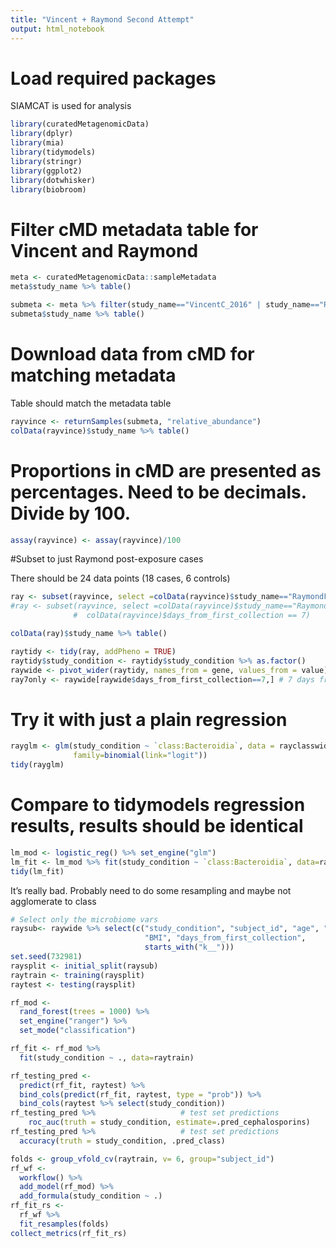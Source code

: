 ```yaml
---
title: "Vincent + Raymond Second Attempt"
output: html_notebook
---
```


# Load required packages

SIAMCAT is used for analysis

```r
library(curatedMetagenomicData)
library(dplyr)
library(mia)
library(tidymodels)
library(stringr)
library(ggplot2)
library(dotwhisker)
library(biobroom)
```

# Filter cMD metadata table for Vincent and Raymond
```r
meta <- curatedMetagenomicData::sampleMetadata
meta$study_name %>% table()

submeta <- meta %>% filter(study_name=="VincentC_2016" | study_name=="RaymondF_2016")
submeta$study_name %>% table()
```

# Download data from cMD for matching metadata
Table should match the metadata table
```r
rayvince <- returnSamples(submeta, "relative_abundance")
colData(rayvince)$study_name %>% table()
```

# Proportions in cMD are presented as percentages. Need to be decimals. Divide by 100.
```r
assay(rayvince) <- assay(rayvince)/100
```

#Subset to just Raymond post-exposure cases

There should be 24 data points (18 cases, 6 controls)
```r
ray <- subset(rayvince, select =colData(rayvince)$study_name=="RaymondF_2016")
#ray <- subset(rayvince, select =colData(rayvince)$study_name=="RaymondF_2016" &
              #  colData(rayvince)$days_from_first_collection == 7)

colData(ray)$study_name %>% table()
```
```r
raytidy <- tidy(ray, addPheno = TRUE)
raytidy$study_condition <- raytidy$study_condition %>% as.factor()
raywide <- pivot_wider(raytidy, names_from = gene, values_from = value)
ray7only <- raywide[raywide$days_from_first_collection==7,] # 7 days from collection only
```


# Try it with just a plain regression
```r
rayglm <- glm(study_condition ~ `class:Bacteroidia`, data = rayclasswide,
              family=binomial(link="logit"))
tidy(rayglm)
```

# Compare to tidymodels regression results, results should be identical

```r

lm_mod <- logistic_reg() %>% set_engine("glm")
lm_fit <- lm_mod %>% fit(study_condition ~ `class:Bacteroidia`, data=rayclasswide)
tidy(lm_fit)
```

It's really bad. Probably need to do some resampling and maybe not agglomerate to class
```r
# Select only the microbiome vars
raysub<- raywide %>% select(c("study_condition", "subject_id", "age", "gender",
                              "BMI", "days_from_first_collection",
                              starts_with("k__")))
set.seed(732981)
raysplit <- initial_split(raysub)
raytrain <- training(raysplit)
raytest <- testing(raysplit)

rf_mod <- 
  rand_forest(trees = 1000) %>% 
  set_engine("ranger") %>% 
  set_mode("classification")

rf_fit <- rf_mod %>% 
  fit(study_condition ~ ., data=raytrain)

rf_testing_pred <- 
  predict(rf_fit, raytest) %>% 
  bind_cols(predict(rf_fit, raytest, type = "prob")) %>% 
  bind_cols(raytest %>% select(study_condition))
rf_testing_pred %>%                   # test set predictions
    roc_auc(truth = study_condition, estimate=.pred_cephalosporins)
rf_testing_pred %>%                   # test set predictions
  accuracy(truth = study_condition, .pred_class)
```

```r
folds <- group_vfold_cv(raytrain, v= 6, group="subject_id")
rf_wf <- 
  workflow() %>%
  add_model(rf_mod) %>%
  add_formula(study_condition ~ .)
rf_fit_rs <- 
  rf_wf %>% 
  fit_resamples(folds)
collect_metrics(rf_fit_rs)
```

